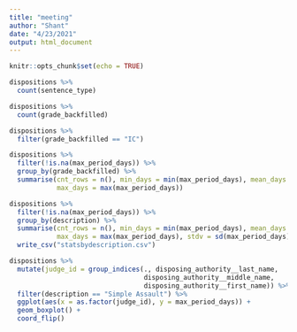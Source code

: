 ```yaml
---
title: "meeting"
author: "Shant"
date: "4/23/2021"
output: html_document
---
```


```r
knitr::opts_chunk$set(echo = TRUE)
```

```r
dispositions %>% 
  count(sentence_type) 
```

```r
dispositions %>% 
  count(grade_backfilled)
```

```r
dispositions %>% 
  filter(grade_backfilled == "IC")
```

```r
dispositions %>% 
  filter(!is.na(max_period_days)) %>% 
  group_by(grade_backfilled) %>% 
  summarise(cnt_rows = n(), min_days = min(max_period_days), mean_days = mean(max_period_days), 
            max_days = max(max_period_days))
```
```r
dispositions %>% 
  filter(!is.na(max_period_days)) %>% 
  group_by(description) %>% 
  summarise(cnt_rows = n(), min_days = min(max_period_days), mean_days = mean(max_period_days), 
            max_days = max(max_period_days), stdv = sd(max_period_days)) %>% 
  write_csv("statsbydescription.csv")
```

```r
dispositions %>% 
  mutate(judge_id = group_indices(., disposing_authority__last_name,
                                  disposing_authority__middle_name,
                                  disposing_authority__first_name)) %>% 
  filter(description == "Simple Assault") %>%
  ggplot(aes(x = as.factor(judge_id), y = max_period_days)) +
  geom_boxplot() +
  coord_flip()
  
```

